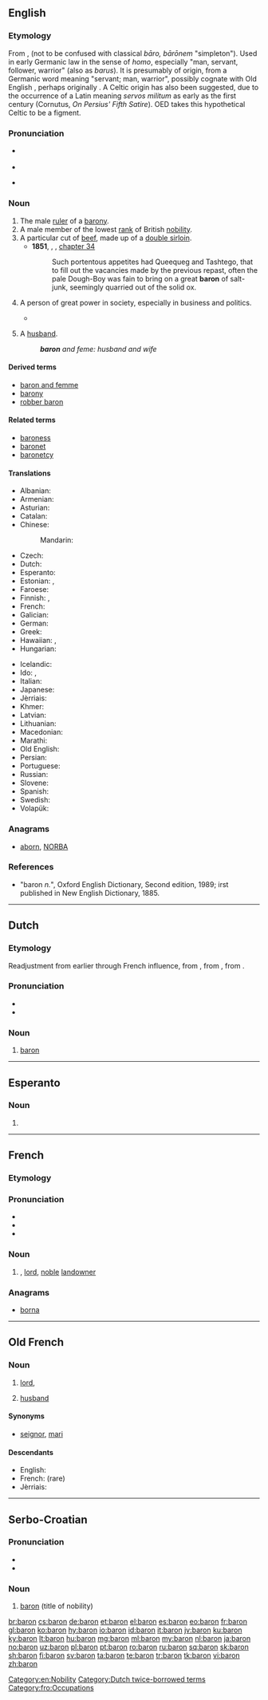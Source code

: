 {{also|barón|bâron|Baron}}
==English==
{{wikipedia|lang=en}}

===Etymology===
From {{etyl|fro|en}} {{term|baron|lang=fro}}, {{etyl|LL.|en}} {{term|baro|baro, barōnem|lang=la}} (not to be confused with classical ''bāro, bārōnem'' "simpleton"). Used in early Germanic law in the sense of ''homo'', especially "man, servant, follower, warrior" (also as ''barus''). It is presumably of {{etyl|frk|en}} origin, from a Germanic word meaning "servant; man, warrior", possibly cognate with Old English {{term|beorn|lang=ang}}, perhaps originally {{m|gem-pro|*barô||carrier}}. A Celtic origin has also been suggested, due to the occurrence of a Latin {{term|barones|lang=la}} meaning ''servos militum'' as early as the first century (Cornutus, ''On Persius' Fifth Satire''). OED takes this hypothetical Celtic {{m|cel-pro|*bar-||hero}} to be a figment.

===Pronunciation===
* {{a|UK}} {{IPA|/ˈbæɹən/|lang=en}}
* {{rhymes|æɹən|lang=en}}
* {{homophones|barren|lang=en}} {{qualifier|in some accents}}

===Noun===
{{en-noun}}

# The male [[ruler]] of a [[barony]].
# A male member of the lowest [[rank]] of British [[nobility]].
# A particular cut of [[beef]], made up of a [[double sirloin]].
#* '''1851''', {{w|Herman Melville}}, ''{{w|Moby-Dick}}'', [[s:Moby-Dick/Chapter 34|chapter 34]]
#*: Such portentous appetites had Queequeg and Tashtego, that to fill out the vacancies made by the previous repast, often the pale Dough-Boy was fain to bring on a great '''baron''' of salt-junk, seemingly quarried out of the solid ox.
# A person of great power in society, especially in business and politics.
#: {{usex|lang=en|A &ldquo;robber '''baron'''&rdquo; or &ldquo;robber knight&rdquo; is an historic term and title of disdain.}}
#* {{quote-magazine|date=2013-08-10|volume=408|issue=8848|magazine={{w|The Economist}}|author=Lexington
|title=[http://www.economist.com/news/united-states/21583274-new-wave-press-barons-should-not-allow-newspapers-become-niche-products-keeping Keeping the mighty honest]
|passage=British journalists shun complete respectability, feeling a duty to be ready to savage the mighty, or rummage through their bins. Elsewhere in Europe, government contracts and subsidies ensure that press '''barons''' will only defy the mighty so far.}}
# {{context|legal|obsolete|lang=en}} A [[husband]].
#: '''''baron''' and feme: husband and wife''

====Derived terms====
* [[baron and femme]]
* [[barony]]
* [[robber baron]]

====Related terms====
* [[baroness]]
* [[baronet]]
* [[baronetcy]]

====Translations====
{{trans-top|male ruler of a barony}}
* Albanian: {{t+|sq|baron|m}}
* Armenian: {{t|hy|բարոն|tr=baron|sc=Armn}}
* Asturian: {{t|ast|barón|m}}
* Catalan: {{t|ca|baró|m}}
* Chinese:
*: Mandarin: {{t+|cmn|男爵|tr=nánjué|sc=Hani}}
* Czech: {{t+|cs|baron|m}}
* Dutch: {{t+|nl|baron|m}}
* Esperanto: {{t|eo|barono}}
* Estonian: {{t|et|parun}}, {{t|et|vabahärra}}
* Faroese: {{t|fo|barónur|m}}
* Finnish: {{t|fi|vapaaherra}}, {{t+|fi|paroni}}
* French: {{t+|fr|baron|m}}
* Galician: {{t|gl|barón|m}}
* German: {{t+|de|Baron|m}}
* Greek: {{t+|el|βαρόνος|m|tr=varónos}}
* Hawaiian: {{t|haw|pālona}}, {{t|haw|barona}}
* Hungarian: {{t+|hu|báró}}
{{trans-mid}}
* Icelandic: {{t|is|barón|m}}
* Ido: {{t+|io|barono}}, {{t+|io|baronulo}}
* Italian: {{t+|it|barone|m}}
* Japanese: {{t+|ja|男爵|tr=だんしゃく, danshaku}}
* Jèrriais: {{t|roa-jer|bâron|m}}
* Khmer: {{t+|km|ឃុន|sc=Khmr|tr=kʰun}}
* Latvian: {{t|lv|barons}}
* Lithuanian: {{t+|lt|baronas|m}}
* Macedonian: {{t|mk|барон|m|tr=báron}}
* Marathi: {{t|mr|बॅरन|m|tr=bǎrana|sc=Deva}}
* Old English: {{t|ang|þegn|m}}
* Persian: {{t+|fa|بارون|tr=bâron|sc=fa-Arab}}
* Portuguese: {{t+|pt|barão|m}}
* Russian: {{t+|ru|барон|m|tr=barón}}
* Slovene: {{t|sl|baron|m}}
* Spanish: {{t|es|barón|m}}
* Swedish: {{t+|sv|baron|c}}
* Volapük: {{t+|vo|baonan}}
{{trans-bottom}}

===Anagrams===
* [[aborn#English|aborn]], [[NORBA#English|NORBA]]

===References===
* "baron ''n.''", Oxford English Dictionary, Second edition, 1989; irst published in New English Dictionary, 1885.

[[Category:en:Nobility]]

----

==Dutch==

===Etymology===
Readjustment from earlier {{term|baroen|lang=nl}} through French influence, from {{etyl|dum|nl}} {{term|baroen|lang=dum}}, from {{etyl|fro|nl}} {{term|baron|lang=fro}}, from {{etyl|frk|nl}} {{m|frk|*baro}}.

===Pronunciation===
* {{audio|Nl-baron.ogg|Audio|lang=nl}}
* {{rhymes|ɔn|lang=nl}}

===Noun===
{{nl-noun|m|-en|baronnetje|f=barones}}

# [[#English|baron]]

[[Category:Dutch twice-borrowed terms]]

----

==Esperanto==

===Noun===
{{head|eo}}

# {{eo-form of|bar|on}}

----

==French==

===Etymology===
{{etyl|fro|fr}} {{term|baron|lang=fro}}

===Pronunciation===
* {{audio|Fr-baron.ogg|Audio|lang=fr}}
* {{IPA|/ba.ʁɔ̃/|lang=fr}}
* {{rhymes|ɔ̃|lang=fr}}

===Noun===
{{fr-noun|m}}

# {{context|dated|lang=fr}} {{l/en|baron}}, [[lord]], [[noble]] [[landowner]]

===Anagrams===
* [[borna#French|borna]]

----

==Old French==

===Noun===
{{fro-noun|m|barons|ber|baron}}

# [[lord]], {{l/en|baron}} {{gloss|title of nobility}}
# {{context|by extension|lang=fro}} [[husband]]

====Synonyms====
* {{sense|husband}} [[seignor]], [[mari]]

====Descendants====
* English: {{l/en|baron}}
* French: {{l/fr|baron}} (rare)
* Jèrriais: {{l|roa-jer|bâron}}

[[Category:fro:Occupations]]

----

==Serbo-Croatian==

===Pronunciation===
* {{IPA|/bǎroːn/|lang=sh}}
* {{hyphenation|ba|ron|lang=sh}}

===Noun===
{{sh-noun|g=m|head=bàrōn|r|барон|ба̀ро̄н}}

# [[#English|baron]] (title of nobility)

[[br:baron]]
[[cs:baron]]
[[de:baron]]
[[et:baron]]
[[el:baron]]
[[es:baron]]
[[eo:baron]]
[[fr:baron]]
[[gl:baron]]
[[ko:baron]]
[[hy:baron]]
[[io:baron]]
[[id:baron]]
[[it:baron]]
[[jv:baron]]
[[ku:baron]]
[[ky:baron]]
[[lt:baron]]
[[hu:baron]]
[[mg:baron]]
[[ml:baron]]
[[my:baron]]
[[nl:baron]]
[[ja:baron]]
[[no:baron]]
[[uz:baron]]
[[pl:baron]]
[[pt:baron]]
[[ro:baron]]
[[ru:baron]]
[[sq:baron]]
[[sk:baron]]
[[sh:baron]]
[[fi:baron]]
[[sv:baron]]
[[ta:baron]]
[[te:baron]]
[[tr:baron]]
[[tk:baron]]
[[vi:baron]]
[[zh:baron]]